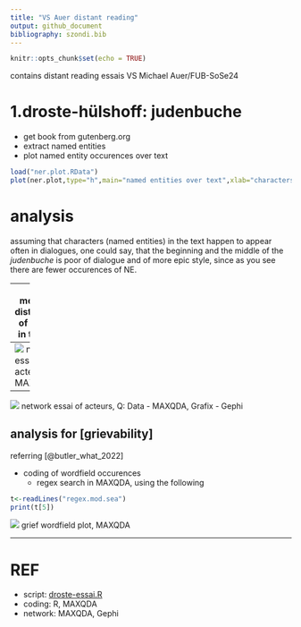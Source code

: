 ```yaml
---
title: "VS Auer distant reading"
output: github_document
bibliography: szondi.bib
---
```


```r
knitr::opts_chunk$set(echo = TRUE)
```
contains distant reading essais VS Michael Auer/FUB-SoSe24

# 1.droste-hülshoff: judenbuche
- get book from gutenberg.org
- extract named entities
- plot named entity occurences over text

```r
load("ner.plot.RData")
plot(ner.plot,type="h",main="named entities over text",xlab="characters (chars, not figures)")

```

# analysis
assuming that characters (named entities) in the text happen to appear often in dialogues, one could say, that the beginning and the middle of the *judenbuche* is poor of dialogue and of more epic style, since as you see there are fewer occurences of NE.

----
![](ner-dist.png)
mentions distribution of figures in the text
----
![](acteur_network.png)
network essai of acteurs, Q: MAXQDA
----
![](acteur_network02.png)
network essai of acteurs, Q: Data - MAXQDA, Grafix - Gephi

## analysis for [grievability]
referring [@butler_what_2022]

- coding of wordfield occurences
  - regex search in MAXQDA, using the following
  
```r
t<-readLines("regex.mod.sea")
print(t[5])
```

![](droste_grief_codetrend.png) grief wordfield plot, MAXQDA

-----
# REF
- script: [droste-essai.R](droste-essai.R)
- coding: R, MAXQDA
- network: MAXQDA, Gephi
